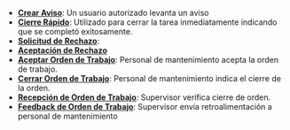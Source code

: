 - [**Crear Aviso**](/docs/products/corrective_maintenance/actions/create_notification): Un usuario autorizado levanta un aviso
- [**Cierre Rápido**](/docs/products/corrective_maintenance/actions/wo_fast_close): Utilizado para cerrar la tarea inmediatamente indicando que se completó exitosamente.
- [**Solicitud de Rechazo**](/docs/products/corrective_maintenance/actions/wo_reject_request): 
- [**Aceptación de Rechazo**](/docs/products/corrective_maintenance/actions/wo_reject_accept)
- [**Aceptar Orden de Trabajo**](/docs/products/corrective_maintenance/actions/wo_accept): Personal de mantenimiento acepta la orden de trabajo.
- [**Cerrar Orden de Trabajo**](/docs/products/corrective_maintenance/actions/wo_close): Personal de mantenimiento indica el cierre de la orden.
- [**Recepción de Orden de Trabajo**](/docs/products/corrective_maintenance/actions/wo_validate): Supervisor verifica cierre de orden.
- [**Feedback de Orden de Trabajo**](/docs/products/corrective_maintenance/actions/wo_feedback): Supervisor envía retroalimentación a personal de mantenimiento